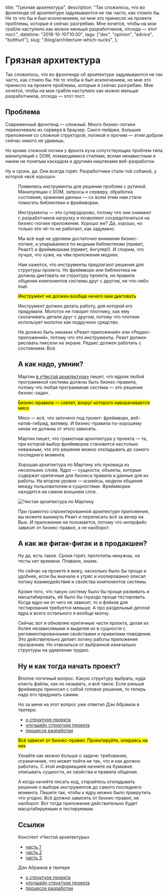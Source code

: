 
  title: "Грязная архитектура",
  description:
    "Так сложилось, что во фронтенде об архитектуре задумываются не так часто, как стоило бы. Не то что бы я был исключением, но мне это принесло на проекте проблемы, которые я сейчас разгребаю. Мне хочется, чтобы на мои грабли наступило как можно меньше разработчиков, отсюда — этот пост.",
  datetime: "2018-10-10T10:00",
  tags: ["dev", "opinion", "advice", "butthurt"],
  slug: "/blog/architecture-which-sucks",
};

# Грязная архитектура

Так сложилось, что во фронтенде об архитектуре задумываются не так часто, как стоило бы. Не то чтобы я был исключением, но мне это принесло на проекте проблемы, которые я сейчас разгребаю. Мне хочется, чтобы на мои грабли наступило как можно меньше разработчиков, отсюда — этот пост.

## Проблема

Современный фронтенд — сложный. Много бизнес-логики перекочевало из сервера в браузер. Сингл-пейджи, большие приложения со сложной структурой, логикой и прочим — этим добром сейчас никого не удивишь.

Но кроме сложной логики у фронта куча сопутствующих проблем типа манипуляций с DOM, ломающимися стилями, всеми ненавистным и никем не понятым каскадом и другими ништяками веб-разработки.

Ну и сроки, да. Они всегда горят. Разработчики стали той собакой, у которой «всё хорошо»:

<Figure
  src="/img/blog/this-is-fine.jpg"
  alt="Мем «This is fine»"
  caption="This is fine, inverse.com"
  cite="https://www.inverse.com/article/19181-kc-green-this-is-fine-dog-meme-this-is-not-fine-kickstarter"
/>

Появились инструменты для решения проблем с рутиной. Манипуляции с DOM, запросы к серверу, обработка состояния, хранение данных — со всем этим нам стали помогать библиотеки и фреймворки.

Инструменты — это суперздорово, потому что они снимают с разработчиков нагрузку и позволяют сосредоточиться на бизнес-логике приложения. Хорошо же? Да, хорошо, но только это чё-то не работает, как задумано.

Мы всё ещё не уделяем достаточно внимания бизнес-логике, а упарываемся по модным библиотекам (привет, Реакт!) и фреймворкам (привет, Ангуляр!). И спорим, что лучше, что хуже, на чём приложения моднее.

Нам кажется, что инструменты предлагают решения для структуры проекта. Но фреймворк или библиотека не должны диктовать ни структуру проекта, ни правила общения компонентов системы друг с другом, ни что-либо ещё.

<mark>Инструмент не должен вообще ничего вам диктовать</mark>

Инструмент должен делать работу, для которой его придумали. Молоток не говорит плотнику, как ему сколачивать детали друг с другом, потому что плотник использует молоток как подручное средство.

Не должно быть никаких «Реакт-приложений» или «Редакс-приложений», потому что это инструменты. Реакт должен рисовать пиксели на экране. Редакс должен работать с состоянием. Всё.

## А как надо, умник?

Мартин [в «Чистой архитектуре»](/blog/clean-architecture/) пишет, что ядром любой программной системы должны быть бизнес-правила, потому что любая программная система — это решение бизнес-задач.

<mark>Бизнес-правила — скелет, вокруг которого наворачивается мясо</mark>

Мясо — всё, что заточено под проект: фреймворк, веб-натив-гибрид, ватевер. И бизнес-правила по-хорошему никак не должны от этого зависеть.

Мартин пишет, что грамотная архитектура у проекта — та, при которой выбор фреймворка становится настолько неважным, что это решение можно откладывать до самого последнего момента.

Хорошая архитектура по Мартину это луковица из нескольких слоёв. Ядро — сущности, объекты, которые содержат критичные для бизнеса правила и данные для их работы. На втором уровне — юзкейсы, модели общения между пользователем и сущностями. Фреймворки находятся на самом внешнем слое.

![Чистая архитектура по Мартину](/img/blog/clean-arch-6.jpg)

При грамотно спроектированной архитектуре приложения, вы можете выкинуть Реакт и переписать всё за вечер на Вью. И приложение не поломается, потому что интерфейс зависит от бизнес-правил, а не наоборот.

## А как же фигак-фигак и в продакшен?

Ну да, есть такое. Сроки горят, прототипы нинужны, на тесты нет времени. Плавали, знаем.

Но сейчас на проекте я вижу, насколько было бы проще и удобнее, если бы вначале я утряс и изолированно описал логику взаимодействия и свойства компонентов системы.

Кроме того, что такую систему было бы проще развивать и масштабировать, её было бы гораздо проще тестировать. Когда ядро ни от чего не зависит, то и фейков для тестирования требуется меньше. А про раздельный деплой ядра и всего остального я вообще молчу.

Сейчас вот я обновляю критичные части проекта, делая их более независимыми и выделяя их в сущности с регламентированными свойствами и правилами поведения. Это действительно делает логику работы приложения прозрачнее. Но отвязаться от выбранной изначально структуры на удивление трудно.

## Ну и как тогда начать проект?

Вполне логичный вопрос. Какую структуру выбрать, куда класть файлы, как их называть, и всё такое. Если раньше фреймворк приносил с собой готовое решение, то теперь надо его придумать самим.

Но за меня на этот вопрос уже ответил Дэн Абрамов в твитере:

- [о структуре проекта](https://twitter.com/dan_abramov/status/1027237981269180417)
- [«лучшей» структуре проекта](https://twitter.com/dan_abramov/status/701767939633057793)
- [процессе разработки](https://twitter.com/dan_abramov/status/1027239211261485057)

<mark>Всё зависит от бизнес-правил. Проектируйте, опираясь на них</mark>

Узнайте как можно больше о задаче: требования, ограничения, что может пойти не так, что и как должно работать. С этой информацией начните на бумажке описывать сущности, их свойства и правила общения.

А когда начнёте писать код, старайтесь откладывать решение о выборе инструментов до самого последнего момента. Пишите так, чтобы к ядру можно было прикрутить что угодно. Всё должно зависеть от бизнес-правил, не наоборот. Вот тогда приложение действительно будет масштабируемым и тестируемым.

## Ссылки

Конспект «Чистой архитектуры»

- [часть 1](/blog/clean-architecture/)
- [часть 2](/blog/clean-architecture-2/)
- [часть 3](/blog/clean-architecture-3/)

Дэн Абрамов в твитере

- [о структуре проекта](https://twitter.com/dan_abramov/status/1027237981269180417)
- [«лучшей» структуре проекта](https://twitter.com/dan_abramov/status/701767939633057793)
- [процессе разработки](https://twitter.com/dan_abramov/status/1027239211261485057)
